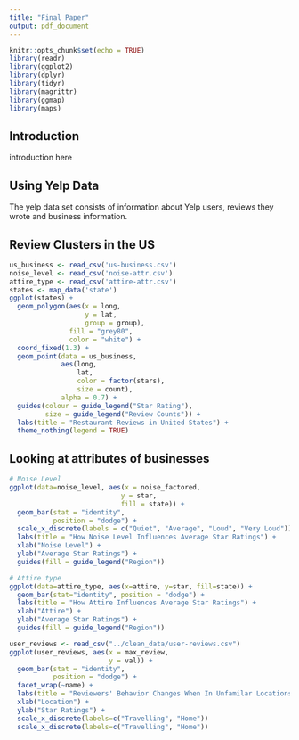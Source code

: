 ```yaml
---
title: "Final Paper"
output: pdf_document
---
```


```r
knitr::opts_chunk$set(echo = TRUE)
library(readr)
library(ggplot2)
library(dplyr)
library(tidyr)
library(magrittr)
library(ggmap)
library(maps)
```

## Introduction

introduction here


## Using Yelp Data

The yelp data set \url{http://www.sharelatex.com} consists of information about Yelp users, reviews they wrote and business information. 

## Review Clusters in the US

```r
us_business <- read_csv('us-business.csv')
noise_level <- read_csv('noise-attr.csv') 
attire_type <- read_csv('attire-attr.csv')
states <- map_data('state')
ggplot(states) + 
  geom_polygon(aes(x = long, 
                   y = lat, 
                   group = group), 
               fill = "grey80", 
               color = "white") + 
  coord_fixed(1.3) + 
  geom_point(data = us_business, 
             aes(long, 
                 lat, 
                 color = factor(stars), 
                 size = count), 
             alpha = 0.7) + 
  guides(colour = guide_legend("Star Rating"), 
         size = guide_legend("Review Counts")) + 
  labs(title = "Restaurant Reviews in United States") +
  theme_nothing(legend = TRUE)
```

## Looking at attributes of businesses
```r
# Noise Level
ggplot(data=noise_level, aes(x = noise_factored,
                            y = star, 
                            fill = state)) +
  geom_bar(stat = "identity", 
           position = "dodge") +
  scale_x_discrete(labels = c("Quiet", "Average", "Loud", "Very Loud")) +
  labs(title = "How Noise Level Influences Average Star Ratings") + 
  xlab("Noise Level") + 
  ylab("Average Star Ratings") +
  guides(fill = guide_legend("Region"))

# Attire type
ggplot(data=attire_type, aes(x=attire, y=star, fill=state)) +
  geom_bar(stat="identity", position = "dodge") +
  labs(title = "How Attire Influences Average Star Ratings") + 
  xlab("Attire") + 
  ylab("Average Star Ratings") + 
  guides(fill = guide_legend("Region"))

```

```r
user_reviews <- read_csv("../clean_data/user-reviews.csv")
ggplot(user_reviews, aes(x = max_review,
                         y = val)) +
  geom_bar(stat = "identity", 
           position = "dodge") + 
  facet_wrap(~name) + 
  labs(title = "Reviewers' Behavior Changes When In Unfamilar Locations") +
  xlab("Location") + 
  ylab("Star Ratings") +
  scale_x_discrete(labels=c("Travelling", "Home"))
  scale_x_discrete(labels=c("Travelling", "Home"))
```

